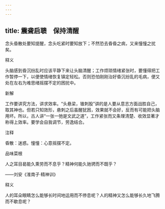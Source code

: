 ```yaml
---
---
---
```

title: 震聋启聩　保持清醒
---



念头昏散处要知提醒，念头吃紧时要知放下；不然恐去昏昏之病，又来憧憧之扰矣。

释义

头脑感到昏沉纷乱时应该平静下来让头脑清醒；工作烦琐情绪紧张时，要懂得把工作暂停一下，以便使情绪恢复镇定轻松。否则恐怕刚刚治好昏沉纷乱的毛病，便又处在左右为难思绪摇摆不定的困扰中。

新解

工作要讲究方法，讲求效率。“头悬梁，锥刺股”讲的是人要从意志方面战胜自己，取其神也。但若只知效形，悬刺之后虽醒犹困，效果就不会好，反而有可能把头脑用坏。所以，古人讲“一张一弛是文武之道”，工作紧张而又条理清楚、收效显著才称得上效率。要学会自我调节，劳逸结合。

注释

昏散：迷惑。憧憧：心意摇摆不定。

品味菜根

人之耳目曷能久熏劳而不息乎？精神何能久驰骋而不既乎？

——刘安《淮南子·精神训》

释义

人的耳朵眼睛怎么能够长时间地运用而不停息呢？人的精神又怎么能够长久地飞腾而不歇息呢？